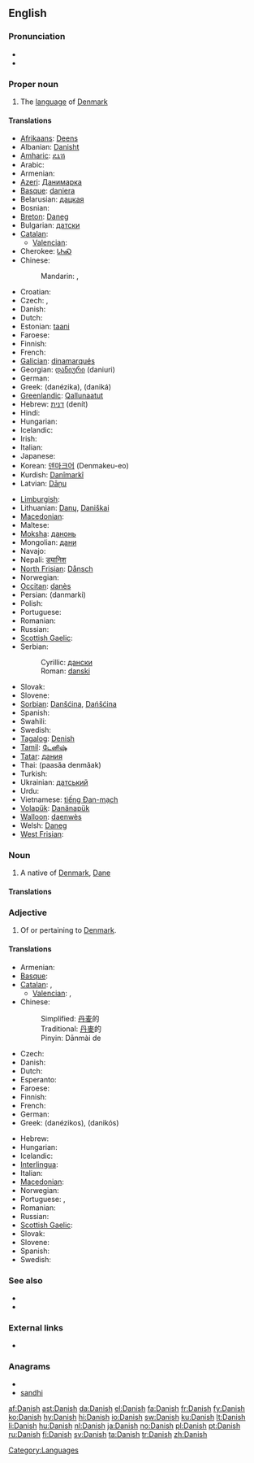 {{interwiktionary|code=da}}
{{also|danish}}
==English==

===Pronunciation===
* {{IPA|/deɪnɪʃ/}}
* {{audio|en-uk-Danish.ogg|Audio (UK)}}

===Proper noun===
{{wikipedia}}
{{en-proper noun}}

# The [[language]] of [[Denmark]]

====Translations====
{{trans-top|language}}
* [[Afrikaans]]: [[Deens]]
* Albanian: [[Danisht]]
* [[Amharic]]: [[ዴኒሽ]]
* Arabic: {{t|ar|دانماركية|f|tr=danmarkíyya}}
* Armenian: {{t+|hy|դանիերեն|tr=danieren}}
* [[Azeri]]: [[Данимарка]]
* [[Basque]]: [[daniera]]
* Belarusian: [[дацкая]]
* Bosnian: {{t-|bs|danski|m}}
* [[Breton]]: [[Daneg]]
* Bulgarian: [[датски]]
* [[Catalan]]: {{t+|ca|danès|m}}
** [[Valencian]]: {{t-|ca|danés|m}}
* Cherokee: [[ᏓᏂᏍ]]
* Chinese:
*: Mandarin: {{t-|cmn|丹麥語|sc=Hani}}, {{t-|cmn|丹麦语|tr=Dānmàiyǔ|sc=Hani}}
* Croatian: {{t+|hr|danski}}
* Czech: {{t+|cs|dánština|f}}, {{t-|cs|dánský jazyk|m}}
* Danish: {{t+|da|dansk}}
* Dutch: {{t+|nl|Deens}}
* Estonian: [[taani]]
* Faroese: {{t+|fo|danskt|n|xs=Faroese}}
* Finnish: {{t+|fi|tanska}}
* French: {{t+|fr|danois|m}}
* [[Galician]]: [[dinamarqués]]
* Georgian: [[დანიური]] (daniuri)
* German: {{t+|de|Dänisch|n}}
* Greek: {{t+|el|δανέζικα|n|p}} (danézika), {{t+|el|δανικά|n|p}} (daniká)
* [[Greenlandic]]: [[Qallunaatut]]
* Hebrew: [[דנית]] (denít) {{f}}
* Hindi: {{t-|hi|डेनिश|xs=Hindi}}
* Hungarian: {{t+|hu|dán}}
* Icelandic: {{t+|is|danska|f}}
* Irish: {{t-|ga|Danmhairgis|xs=Irish}}
* Italian: {{t+|it|danese|m}}
* Japanese: {{t+|ja|デンマーク語|tr=Denmākugo}}
* Korean: [[덴마크어]] (Denmakeu-eo)
* Kurdish: [[Danîmarkî]]
* Latvian: [[Dāņu]]
{{trans-mid}}
* [[Limburgish]]: {{t|li|Dieënsj|n|xs=Limburgish}}
* Lithuanian: [[Danų]], [[Daniškai]]
* [[Macedonian]]: {{t-|mk|дански|m|tr=dánski}}
* Maltese: {{t-|mt|daniż|xs=Maltese}}
* [[Moksha]]: [[данонь]]
* Mongolian: [[дани]]
* Navajo: {{tø|nv|Déinish Dineʼé bizaad}}
* Nepali: [[ड्यानिश]]
* [[North Frisian]]: [[Dånsch]]
* Norwegian: {{t+|no|dansk}}
* [[Occitan]]: [[danès]]
* Persian: {{fa-Arab|[[دانمارکی]]}} (danmarki)
* Polish: {{t+|pl|duński}}
* Portuguese: {{t+|pt|dinamarquês|m}}
* Romanian: {{t+|ro|daneză|f}}
* Russian: {{t+|ru|датский|tr=dátskij}}
* [[Scottish Gaelic]]: {{t-|gd|Danmhairgis|f|xs=Scottish Gaelic}}
* Serbian:
*: Cyrillic: [[дански#Serbian|дански]] {{m}}
*: Roman: [[danski#Serbian|danski]] {{m}}
* Slovak: {{t+|sk|dánčina|f}}
* Slovene: {{t+|sl|danščina|f}}
* [[Sorbian]]: [[Danšćina]], [[Dańšćina]]
* Spanish: {{t+|es|danés|m}}
* Swahili: {{t-|sw|Kidenmarki|xs=Swahili}}
* Swedish: {{t+|sv|danska}}
* [[Tagalog]]: [[Denish]]
* [[Tamil]]: [[டேனிஷ்]]
* [[Tatar]]: [[дания]]
* Thai: {{Thai|[[ภาษาเดนมาร์ก]]}} (paasăa denmâak)
* Turkish: {{t+|tr|Danca}}
* Ukrainian: [[датський]]
* Urdu: {{ur-Arab|[[ڈينش]]}}
* Vietnamese: [[tiếng Đan-mạch]]
* [[Volapük]]: [[Danänapük]]
* [[Walloon]]: [[daenwès]]
* Welsh: [[Daneg]]
* [[West Frisian]]: {{t+|fy|Deensk|xs=West Frisian}}
{{trans-bottom}}

===Noun===
{{en-noun|-}}

# A native of [[Denmark]], [[Dane]]

====Translations====
{{trans-see|native of Denmark|Dane}}

===Adjective===
{{en-adj|-}}

# Of or pertaining to [[Denmark]].

====Translations====
{{trans-top|of Denmark}}
* Armenian: {{t+|hy|դանիական|tr=daniakan}}
* [[Basque]]: {{t|eu|daniar|xs=Basque}}
* [[Catalan]]: {{t+|ca|danès|m}}, {{t-|ca|danesa|f}}
** [[Valencian]]: {{t-|ca|danés|m}}, {{t-|ca|danesa|f}}
* Chinese:
*: Simplified: [[丹麦]]的
*: Traditional: [[丹麥]]的
*: Pinyin: Dānmài de
* Czech: {{t+|cs|dánský}}
* Danish: {{t+|da|dansk}}
* Dutch: {{t+|nl|Deens}}
* Esperanto: {{t-|eo|dana|xs=Esperanto}}
* Faroese: {{t-|fo|danskur|xs=Faroese}}
* Finnish: {{t+|fi|tanskalainen}}
* French: {{t+|fr|danois}}
* German: {{t+|de|dänisch}}
* Greek: {{t+|el|δανέζικος|m|s}} (danézikos), {{t+|el|δανικός|m|s}} (danikós)
{{trans-mid}}
* Hebrew: {{t|he|דני|tr=deni}}
* Hungarian: {{t+|hu|dán}}
* Icelandic: {{t+|is|danskur}}
* [[Interlingua]]: {{t|ia|danese}}
* Italian: {{t+|it|danese|m|f}}
* [[Macedonian]]: {{t-|mk|дански|tr=dánski}}
* Norwegian: {{t+|no|dansk}}
* Portuguese: {{t+|pt|dinamarquês|m}}, {{t-|pt|dinamarquesa|f}}
* Romanian: {{t-|ro|danez}}
* Russian: {{t+|ru|датский|tr=datskij}}
* [[Scottish Gaelic]]: {{t-|gd|Danmhairgeach|xs=Scottish Gaelic}}
* Slovak: {{t|sk|dánsky}}
* Slovene: {{t+|sl|danski}}
* Spanish: {{t+|es|danés}}
* Swedish: {{t+|sv|dansk}}
{{trans-bottom}}

===See also===
* {{langcat}}
* {{langlist}}

===External links===
* {{ISO 639|link=Ethnologue|1code=da|code=dan}}

===Anagrams===
* {{alphagram|adhins}}
* [[sandhi#English|sandhi]]

[[Category:Languages]]

[[af:Danish]]
[[ast:Danish]]
[[da:Danish]]
[[el:Danish]]
[[fa:Danish]]
[[fr:Danish]]
[[fy:Danish]]
[[ko:Danish]]
[[hy:Danish]]
[[hi:Danish]]
[[io:Danish]]
[[sw:Danish]]
[[ku:Danish]]
[[lt:Danish]]
[[li:Danish]]
[[hu:Danish]]
[[nl:Danish]]
[[ja:Danish]]
[[no:Danish]]
[[pl:Danish]]
[[pt:Danish]]
[[ru:Danish]]
[[fi:Danish]]
[[sv:Danish]]
[[ta:Danish]]
[[tr:Danish]]
[[zh:Danish]]